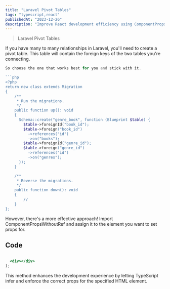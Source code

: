 ```yaml
---
title: "Laravel Pivot Tables"
tags: "typescript,react"
publishedAt: "2023-12-26"
description: "Improve React development efficiency using ComponentPropsWithoutRef."
---
```


> Laravel Pivot Tables

If you have many to many relationships in Laravel, you'll need to create a pivot table. This table will contain the foreign keys of the two tables you're connecting.

```php
So choose the one that works best for you and stick with it.

```php
<?php
return new class extends Migration
{
    /**
     * Run the migrations.
     */
    public function up(): void
    {
      Schema::create("genre_book", function (Blueprint $table) {
        $table->foreignId("book_id");
        $table->foreign("book_id")
          ->references("id")
          ->on("books");
        $table->foreignId("genre_id");
        $table->foreign("genre_id")
          ->references("id")
          ->on("genres");
      });
    }

    /**
     * Reverse the migrations.
     */
    public function down(): void
    {
        //
    }
};
```

However, there's a more effective approach! Import ComponentPropsWithoutRef and assign it to the element you want to set props for.

## Code

```jsx

  <div></div>
);
```

This method enhances the development experience by letting TypeScript infer and enforce the correct props for the specified HTML element.
